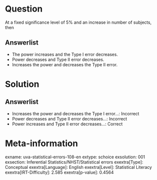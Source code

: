 Question
========

At a fixed significance level of 5% and an increase in number of subjects, then

Answerlist
----------

* The power increases and the Type I error decreases.
* Power decreases and Type II error decreases.
* Increases the power and decreases the Type II error.

Solution
========

Answerlist
----------

* Increases the power and decreases the Type I error...: Incorrect
* Power decreases and Type II error decreases...: Incorrect
* Power increases and Type II error decreases...: Correct

Meta-information
================
exname: uva-statistical-errors-108-en
extype: schoice
exsolution: 001
exsection: Inferential Statistics/NHST/Statistical errors
exextra[Type]: Conceptual
exextra[Language]: English
exextra[Level]: Statistical Literacy
exextra[IRT-Difficulty]: 2.585
exextra[p-value]: 0.4564

